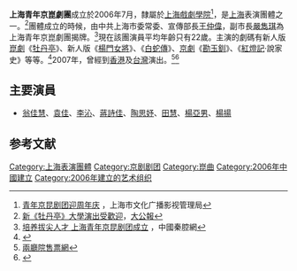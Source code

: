 '''上海青年京崑劇團'''成立於2006年7月，隸屬於[[上海戲劇學院|上海戲劇學院]]<ref>[http://wgj.sh.gov.cn/node2/2006wg/node530/node551/u1a16133.html 青年京昆剧团迎周年庆] {{Webarchive|url=https://archive.is/20120717093600/http://wgj.sh.gov.cn/node2/2006wg/node530/node551/u1a16133.html |date=2012-07-17 }}，上海市文化广播影视管理局</ref>，是[[上海|上海]]表演團體之一。<ref>[http://www.takungpao.com/news/07/10/27/MF-814889.htm 新《牡丹亭》大學演出受歡迎]{{dead link|date=2017年11月 |bot=InternetArchiveBot |fix-attempted=yes }}，[[大公報|大公報]]</ref>團體成立的時候，由中共上海市委常委、宣傳部長[[王仲偉|王仲偉]]，副市長[[嚴雋琪|嚴雋琪]]為上海青年京崑劇團揭牌。<ref>[http://www.qinqiang.com/Article/1727.htm 培养拔尖人才 上海青年京昆剧团成立] {{Wayback|url=http://www.qinqiang.com/Article/1727.htm |date=20080515214953 }}，中國秦腔網</ref>現在該團演員平均年齡只有22歲。主演的劇碼有新人版[[崑劇|崑劇]]《[[牡丹亭|牡丹亭]]》、新人版《[[楊門女將|楊門女將]]》、《[[白蛇傳|白蛇傳]]》、[[京劇|京劇]]《[[勘玉釧|勘玉釧]]》、《[[紅燈記|紅燈記]]·說家史》等等。<ref>{{Cite web |url=http://zhgpl.com/crn-webapp/doc/docDetailCNML.jsp?coluid=7&kindid=0&docid=100410213 |title=上海文匯報：京昆新苗一年排演五十餘劇碼 |access-date=2007-10-28 |archive-date=2016-03-04 |archive-url=https://web.archive.org/web/20160304094332/http://zhgpl.com/crn-webapp/doc/docDetailCNML.jsp?coluid=7&kindid=0&docid=100410213 }}</ref>2007年，曾經到[[香港|香港]]及[[台灣|台灣]]演出。<ref>[http://www.artsticket.com.tw/CKSCC2005/product/product00/ProductsDetailsPage.aspx?ProductId=c4QWP9sLuh%2FkflgktD9QEw 兩廳院售票網]</ref><ref>{{Cite web |url=http://corp.mus.cuhk.edu.hk/corp/html/Program/2007/prog10-07/prog07_1001.htm |title=二零零七年十月台期表 |accessdate=2007-10-28 |archive-date=2008-06-10 |archive-url=https://web.archive.org/web/20080610002950/http://corp.mus.cuhk.edu.hk/corp/html/Program/2007/prog10-07/prog07_1001.htm |dead-url=no }}</ref>

== 主要演員 ==
*[[翁佳慧|翁佳慧]]、[[袁佳|袁佳]]、[[李沁|李沁]]、[[蔣詩佳|蔣詩佳]]、[[陶思妤|陶思妤]]、[[田慧|田慧]]、[[楊亞男|楊亞男]]、[[楊揚|楊揚]]

== 参考文献 ==
<div class="references-small">
<references />
</div>

{{china-org-stub}}

[[Category:上海表演團體|Category:上海表演團體]]
[[Category:京剧剧团|Category:京剧剧团]]
[[Category:崑曲|Category:崑曲]]
[[Category:2006年中國建立|Category:2006年中國建立]]
[[Category:2006年建立的艺术组织|Category:2006年建立的艺术组织]]